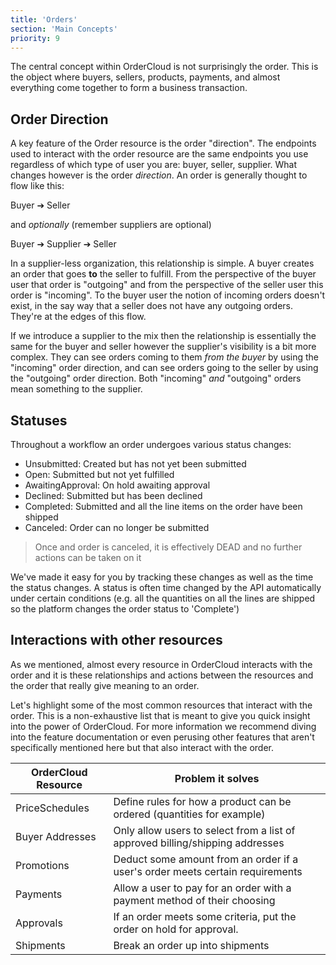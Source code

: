 ```yaml
---
title: 'Orders'
section: 'Main Concepts'
priority: 9
---
```


The central concept within OrderCloud is not surprisingly the order. This is the object where buyers, sellers, products, payments, and almost everything come together to form a business transaction.

## Order Direction

A key feature of the Order resource is the order "direction". The endpoints used to interact with the order resource are the same endpoints you use regardless of which type of user you are: buyer, seller, supplier. What changes however is the order _direction_. An order is generally thought to flow like this:

Buyer ➔ Seller

and _optionally_ (remember suppliers are optional)

Buyer ➔ Supplier ➔ Seller

In a supplier-less organization, this relationship is simple. A buyer creates an order that goes **to** the seller to fulfill. From the perspective of the buyer user that order is "outgoing" and from the perspective of the seller user this order is "incoming". To the buyer user the notion of incoming orders doesn't exist, in the say way that a seller does not have any outgoing orders. They're at the edges of this flow.

If we introduce a supplier to the mix then the relationship is essentially the same for the buyer and seller however the supplier's visibility is a bit more complex. They can see orders coming to them _from the buyer_ by using the "incoming" order direction, and can see orders going to the seller by using the "outgoing" order direction. Both "incoming" _and_ "outgoing" orders mean something to the supplier.

## Statuses

Throughout a workflow an order undergoes various status changes:

- Unsubmitted: Created but has not yet been submitted
- Open: Submitted but not yet fulfilled
- AwaitingApproval: On hold awaiting approval
- Declined: Submitted but has been declined
- Completed: Submitted and all the line items on the order have been shipped
- Canceled: Order can no longer be submitted

> Once and order is canceled, it is effectively DEAD and no further actions can be taken on it


We've made it easy for you by tracking these changes as well as the time the status changes. A status is often time changed by the API automatically under certain conditions (e.g. all the quantities on all the lines are shipped so the platform changes the order status to 'Complete')

## Interactions with other resources

As we mentioned, almost every resource in OrderCloud interacts with the order and it is these relationships and actions between the resources and the order that really give meaning to an order.

Let's highlight some of the most common resources that interact with the order. This is a non-exhaustive list that is meant to give you quick insight into the power of OrderCloud. For more information we recommend diving into the feature documentation or even perusing other features that aren't specifically mentioned here but that also interact with the order.

| OrderCloud Resource | Problem it solves                                                             |
| ------------------- | ----------------------------------------------------------------------------- |
| PriceSchedules      | Define rules for how a product can be ordered (quantities for example)        |
| Buyer Addresses     | Only allow users to select from a list of approved billing/shipping addresses |
| Promotions          | Deduct some amount from an order if a user's order meets certain requirements |
| Payments            | Allow a user to pay for an order with a payment method of their choosing      |
| Approvals           | If an order meets some criteria, put the order on hold for approval.          |
| Shipments           | Break an order up into shipments                                              |
